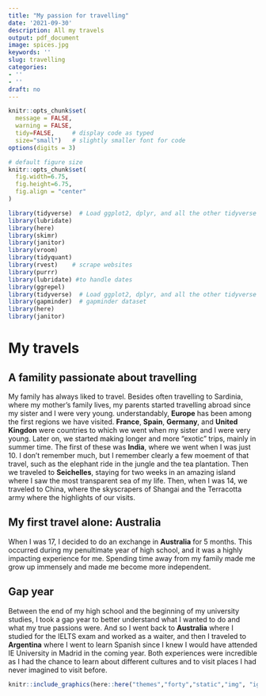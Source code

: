 ```yaml
---
title: "My passion for travelling"
date: '2021-09-30'
description: All my travels
output: pdf_document
image: spices.jpg
keywords: ''
slug: travelling
categories:
- ''
- ''
draft: no
---
```


```r
knitr::opts_chunk$set(
  message = FALSE, 
  warning = FALSE, 
  tidy=FALSE,     # display code as typed
  size="small")   # slightly smaller font for code
options(digits = 3)

# default figure size
knitr::opts_chunk$set(
  fig.width=6.75, 
  fig.height=6.75,
  fig.align = "center"
)
```


```r
library(tidyverse)  # Load ggplot2, dplyr, and all the other tidyverse packages
library(lubridate)
library(here)
library(skimr)
library(janitor)
library(vroom)
library(tidyquant)
library(rvest)    # scrape websites
library(purrr)  
library(lubridate) #to handle dates
library(ggrepel)
library(tidyverse)  # Load ggplot2, dplyr, and all the other tidyverse packages
library(gapminder)  # gapminder dataset
library(here)
library(janitor)
```

# My travels

## A famility passionate about travelling

My family has always liked to travel. Besides often travelling to Sardinia, where my mother's family lives, my parents started travelling abroad since my sister and I were very young. understandably, **Europe** has been among the first regions we have visited. **France**, **Spain**, **Germany**, and **United Kingdon** were countries to which we went when my sister and I were very young. Later on, we started making longer and more "exotic" trips, mainly in summer time. The first of these was **India**, where we went when I was just 10. I don't remember much, but I remember clearly a few moement of that travel, such as the elephant ride in the jungle and the tea plantation. Then we traveled to **Seichelles**, staying for two weeks in an amazing island where I saw the most transparent sea of my life. Then, when I was 14, we traveled to China, where the skyscrapers of Shangai and the Terracotta army where the highlights of our visits.

## My first travel alone: Australia


When I was 17, I decided to do an exchange in **Australia** for 5 months. This occurred during my penultimate year of high school, and it was a highly impacting experience for me. Spending time away from my family made me grow up immensely and made me become more independent.

## Gap year

Between the end of my high school and the beginning of my university studies, I took a gap year to better understand what I wanted to do and what my true passions were. And so I went back to **Australia** where I studied for the IELTS exam and worked as a waiter, and then I traveled to **Argentina** where I went to learn Spanish since I knew I would have attended IE University in Madrid in the coming year. Both experiences were incredible as I had the chance to learn about different cultures and to visit places I had never imagined to visit before. 






```r
knitr::include_graphics(here::here("themes","forty","static","img", "iguazu.jpg"), error = FALSE)
```


